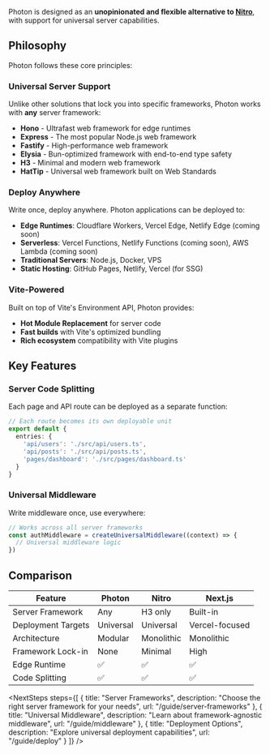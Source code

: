 
<AlphaWarning />

Photon is designed as an **unopinionated and flexible alternative to [Nitro](https://nitro.build/)**, with support for universal server capabilities.

## Philosophy

Photon follows these core principles:

### Universal Server Support

Unlike other solutions that lock you into specific frameworks, Photon works with **any** server framework:

- **Hono** - Ultrafast web framework for edge runtimes
- **Express** - The most popular Node.js web framework
- **Fastify** - High-performance web framework
- **Elysia** - Bun-optimized framework with end-to-end type safety
- **H3** - Minimal and modern web framework
- **HatTip** - Universal web framework built on Web Standards

### Deploy Anywhere

Write once, deploy anywhere. Photon applications can be deployed to:

- **Edge Runtimes**: Cloudflare Workers, Vercel Edge, Netlify Edge (coming soon)
- **Serverless**: Vercel Functions, Netlify Functions (coming soon), AWS Lambda (coming soon)
- **Traditional Servers**: Node.js, Docker, VPS
- **Static Hosting**: GitHub Pages, Netlify, Vercel (for SSG)

### Vite-Powered

Built on top of Vite's Environment API, Photon provides:

- **Hot Module Replacement** for server code
- **Fast builds** with Vite's optimized bundling
- **Rich ecosystem** compatibility with Vite plugins

## Key Features

### Server Code Splitting

Each page and API route can be deployed as a separate function:

```ts
// Each route becomes its own deployable unit
export default {
  entries: {
    'api/users': './src/api/users.ts',
    'api/posts': './src/api/posts.ts',
    'pages/dashboard': './src/pages/dashboard.ts'
  }
}
```

### Universal Middleware

Write middleware once, use everywhere:

```ts
// Works across all server frameworks
const authMiddleware = createUniversalMiddleware((context) => {
  // Universal middleware logic
})
```

## Comparison

| Feature            | Photon    | Nitro      | Next.js        |
|--------------------|-----------|------------|----------------|
| Server Framework   | Any       | H3 only    | Built-in       |
| Deployment Targets | Universal | Universal  | Vercel-focused |
| Architecture       | Modular   | Monolithic | Monolithic     |
| Framework Lock-in  | None      | Minimal    | High           |
| Edge Runtime       | ✅         | ✅          | ✅              |
| Code Splitting     | ✅         | ✅          | ✅              |


<NextSteps steps={[
  {
    title: "Server Frameworks",
    description: "Choose the right server framework for your needs",
    url: "/guide/server-frameworks"
  },
  {
    title: "Universal Middleware",
    description: "Learn about framework-agnostic middleware",
    url: "/guide/middleware"
  },
  {
    title: "Deployment Options",
    description: "Explore universal deployment capabilities",
    url: "/guide/deploy"
  }
]} />
